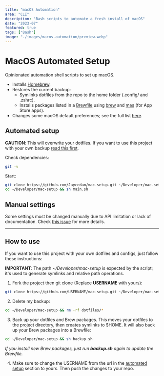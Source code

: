 ```yaml
---
title: "macOS Automation"
area: "CLI"
description: "Bash scripts to automate a fresh install of macOS"
date: "2023-07"
featured: true
tags: ["Bash"]
image: "./images/macos-automation/preview.webp"
---
```


# MacOS Automated Setup
Opinionated automation shell scripts to set up macOS.

- Installs [Homebrew](https://brew.sh).
- Restores the current backup:
  - Symlinks dotfiles from the repo to the home folder (.config/ and .zshrc).
  - Installs packages listed in a [Brewfile](Brewfile) using [brew](https://brew.sh) and [mas](https://github.com/mas-cli/mas) (for App Store apps).
- Changes some macOS default preferences; see the full list [here](modules/preferences.sh).

## Automated setup
**CAUTION**: This will overwrite your dotfiles. If you want to use this project with your own backup [read this first](#how-to-use).

Check dependencies:
```sh
git -v
```

Start:
```sh
git clone https://github.com/Jaycedam/mac-setup.git ~/Developer/mac-setup
cd ~/Developer/mac-setup && sh main.sh
```

## Manual settings
Some settings must be changed manually due to API limitation or lack of documentation. Check [this issue](https://github.com/Jaycedam/mac-setup/issues/13) for more details.

---

## How to use
If you want to use this project with your own dotfiles and configs, just follow these instructions:

**IMPORTANT**: The path *~/Developer/mac-setup* is expected by the script; it's used to generate symlinks and relative path operations.

1. Fork the project then git clone (Replace **USERNAME** with yours):
```sh
git clone https://github.com/USERNAME/mac-setup.git ~/Developer/mac-setup
```

2. Delete my backup:
```sh
cd ~/Developer/mac-setup && rm -rf dotfiles/*
```

3. Back up your dotfiles and Brew packages. This moves your dotfiles to the project directory, then creates symlinks to $HOME. It will also back up your Brew packages into a Brewfile:
```sh
cd ~/Developer/mac-setup && sh backup.sh
```

*If you install new Brew packages, just run **backup.sh** again to update the Brewfile.*

4. Make sure to change the USERNAME from the url in the [automated setup](#automated-setup) section to yours. Then push the changes to your repo.
